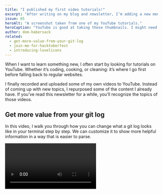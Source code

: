 ```yaml
---
title: "I published my first video tutorials!"
excerpt: "After writing on my blog and newsletter, I’m adding a new medium to my rotation. I’m taking some of my content and recording videos for it."
issue: 65
heroAlt: "A screenshot taken from one of my YouTube tutorials."
heroCaption: "YouTube is good at taking these thumbnails. I might need a green screen."
author: dom-habersack
related:
  - get-more-value-from-your-git-log
  - join-me-for-hacktoberfest
  - introducing-lovelicons
---
```


When I want to learn something new, I often start by looking for tutorials on YouTube. Whether it’s coding, cooking, or cleaning: it’s where I go first before falling back to regular websites.

I finally recorded and uploaded some of my own videos to YouTube. Instead of coming up with new topics, I repurposed some of the content I already have. If you’ve read this newsletter for a while, you’ll recognize the topics of those videos.

## Get more value from your git log

In this video, I walk you through how you can change what a git log looks like in your terminal step by step. We can customize it to show more helpful information in a way that is easier to parse.

<Video youtubeId="zqx19b1lOhc" />

## Progressive enhancement in CSS with @supports

With `@supports`, we can start using new features before all browsers support them. We give a basic version to all browsers and enhance it in browsers that support those features. The video shows how this works with the new CSS rule `backdrop-filter`.

<div className="mb-24">
  <Video youtubeId="Yzmj7-Wy95M" />
</div>

If you check them out, let me know what you like or don’t like about them. I’ll start uploading more videos soon. Any pointers you have for me early on would save me a lot of trouble. If there’s anything you want me to talk about, reply to this email and I’ll make a video on it soon!

– Dom
